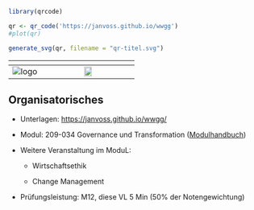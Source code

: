 
```r
library(qrcode)

qr <- qr_code('https://janvoss.github.io/wwgg')
#plot(qr)

generate_svg(qr, filename = "qr-titel.svg")

```

|       ${}$        |  ${}$  |
|:-----------------:|:--------------------------------------------------:|
| ![logo](logo.png) |    ![](qr-titel.svg){width="30%"}              |

:::{.callout-note 
    icon=false 
    collapse=true }

# Organisatorisches {.unnumbered}

- Unterlagen: <https://janvoss.github.io/wwgg/>

- Modul: 209-034 Governance und Transformation ([Modulhandbuch](https://www.hfwu.de/fileadmin/user_upload/FAVM/ZuB/Module/Modulhandbuch_spob_zub_2022_WiSe_Stand_2022_WiSe.pdf)) 

- Weitere Veranstaltung im ModuL:

  - Wirtschaftsethik

  - Change Management

- Prüfungsleistung: M12, diese VL  5 Min (50% der Notengewichtung)

:::